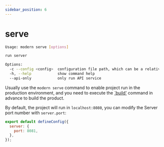 ```yaml
---
sidebar_position: 6
---
```

# serve

```bash
Usage: modern serve [options]

run server

Options:
  -c --config <config>  configuration file path, which can be a relative path or an absolute path
  -h, --help            show command help
  --api-only            only run API service
```

Usually use the `modern serve` command to enable project run in the production environment, and you need to execute the [`build'](/apis/app/commands/build) command in advance to build the product.

By default, the project will run in `localhost:8080`, you can modify the Server port number with `server.port`:

```js
export default defineConfig({
  server: {
    port: 8081,
  },
});
```
